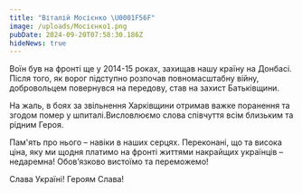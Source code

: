 ```yaml
---
title: "Віталій Мосієнко \U0001F56F"
image: /uploads/Мосієнко1.png
pubDate: 2024-09-20T07:58:30.186Z
hideNews: true
---
```


Воїн був на фронті ще у 2014-15 роках, захищав нашу країну на Донбасі. Після того, як ворог підступно розпочав повномасштабну війну, добровольцем повернувся на передову, став на захист Батьківщини.

На жаль, в боях за звільнення Харківщини отримав важке поранення та згодом помер у шпиталі.Висловлюємо слова співчуття всім близьким та рідним Героя.

Пам'ять про нього – навіки в наших серцях. Переконані, що та висока ціна, яку ми щодня платимо на фронті життями накрайщих українців – недаремна! Обов’язково вистоїмо та переможемо!

Слава Україні! Героям Слава!
